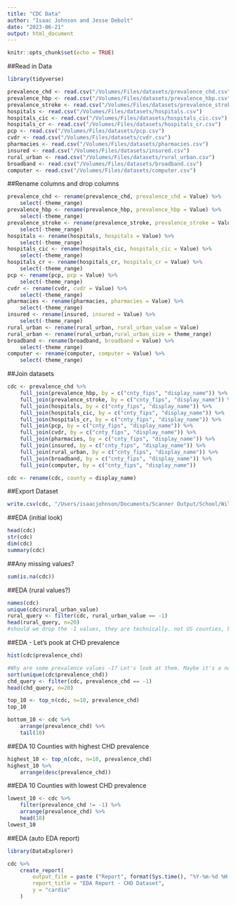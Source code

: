 ```yaml
---
title: "CDC Data"
author: "Isaac Johnson and Jesse Debolt"
date: "2023-06-21"
output: html_document
---
```


```r
knitr::opts_chunk$set(echo = TRUE)
```


##Read in Data
```r
library(tidyverse)

prevalence_chd <- read.csv("/Volumes/Files/datasets/prevalence_chd.csv")
prevalence_hbp <- read.csv("/Volumes/Files/datasets/prevalence_hbp.csv")
prevalence_stroke <- read.csv("/Volumes/Files/datasets/prevalence_stroke.csv")
hospitals <- read.csv("/Volumes/Files/datasets/hospitals.csv")
hospitals_cic <- read.csv("/Volumes/Files/datasets/hospitals_cic.csv")
hospitals_cr <- read.csv("/Volumes/Files/datasets/hospitals_cr.csv")
pcp <- read.csv("/Volumes/Files/datasets/pcp.csv")
cvdr <- read.csv("/Volumes/Files/datasets/cvdr.csv")
pharmacies <- read.csv("/Volumes/Files/datasets/pharmacies.csv")
insured <- read.csv("/Volumes/Files/datasets/insured.csv")
rural_urban <- read.csv("/Volumes/Files/datasets/rural_urban.csv")
broadband <- read.csv("/Volumes/Files/datasets/broadband.csv")
computer <- read.csv("/Volumes/Files/datasets/computer.csv")

```

##Rename columns and drop columns
```r

prevalence_chd <- rename(prevalence_chd, prevalence_chd = Value) %>%
    select(-theme_range)
prevalence_hbp <- rename(prevalence_hbp, prevalence_hbp = Value) %>%
    select(-theme_range)
prevalence_stroke <- rename(prevalence_stroke, prevalence_stroke = Value) %>%
    select(-theme_range)
hospitals <- rename(hospitals, hospitals = Value) %>%
    select(-theme_range)
hospitals_cic <- rename(hospitals_cic, hospitals_cic = Value) %>%
    select(-theme_range)
hospitals_cr <- rename(hospitals_cr, hospitals_cr = Value) %>%
    select(-theme_range)
pcp <- rename(pcp, pcp = Value) %>%
    select(-theme_range)
cvdr <- rename(cvdr, cvdr = Value) %>%
    select(-theme_range)
pharmacies <- rename(pharmacies, pharmacies = Value) %>%
    select(-theme_range)
insured <- rename(insured, insured = Value) %>%
    select(-theme_range)
rural_urban <- rename(rural_urban, rural_urban_value = Value)
rural_urban <- rename(rural_urban,rural_urban_size = theme_range)
broadband <- rename(broadband, broadband = Value) %>%
    select(-theme_range)
computer <- rename(computer, computer = Value) %>%
    select(-theme_range)

```


##Join datasets
```r

cdc <- prevalence_chd %>%
    full_join(prevalence_hbp, by = c("cnty_fips", "display_name")) %>%
    full_join(prevalence_stroke, by = c("cnty_fips", "display_name")) %>%
    full_join(hospitals, by = c("cnty_fips", "display_name")) %>%
    full_join(hospitals_cic, by = c("cnty_fips", "display_name")) %>%
    full_join(hospitals_cr, by = c("cnty_fips", "display_name")) %>%
    full_join(pcp, by = c("cnty_fips", "display_name")) %>%
    full_join(cvdr, by = c("cnty_fips", "display_name")) %>%
    full_join(pharmacies, by = c("cnty_fips", "display_name")) %>%
    full_join(insured, by = c("cnty_fips", "display_name")) %>%
    full_join(rural_urban, by = c("cnty_fips", "display_name")) %>%
    full_join(broadband, by = c("cnty_fips", "display_name")) %>%
    full_join(computer, by = c("cnty_fips", "display_name"))

cdc <- rename(cdc, county = display_name)

```

##Export Dataset
```r

write.csv(cdc, "/Users/isaacjohnson/Documents/Scanner Output/School/Willamette/Capstone/Capstone Project/cdc.csv")
```

##EDA (initial look)
```r
head(cdc)
str(cdc)
dim(cdc)
summary(cdc)
```
##Any missing values?
```r
sum(is.na(cdc))
```


##EDA (rural values?)
```r

names(cdc)
unique(cdc$rural_urban_value)
rural_query <- filter(cdc, rural_urban_value == -1)
head(rural_query, n=20)
#should we drop the -1 values, they are technically. not US counties, but territories of US etc...VERIFY
```
##EDA - Let's pook at CHD prevalence
```r
hist(cdc$prevalence_chd)

#Why are some prevalence values -1? Let's look at them. Maybe it's a non-reporting issue?
sort(unique(cdc$prevalence_chd))
chd_query <- filter(cdc, prevalence_chd == -1)
head(chd_query, n=20)

top_10 <- top_n(cdc, n=10, prevalence_chd)
top_10

bottom_10 <- cdc %>%
    arrange(prevalence_chd) %>%
    tail(10)

```

##EDA 10 Counties with highest CHD prevalence
```r

highest_10 <- top_n(cdc, n=10, prevalence_chd)
highest_10 %>%
    arrange(desc(prevalence_chd))

```
##EDA 10 Counties with lowest CHD prevalence
```r

lowest_10 <- cdc %>%
    filter(prevalence_chd != -1) %>%
    arrange(prevalence_chd) %>%
    head(10)
lowest_10

```

##EDA (auto EDA report)
```r

library(DataExplorer)

cdc %>%
    create_report(
        output_file = paste ("Report", format(Sys.time(), "%Y-%m-%d %H:%M:%S %Z"), sep=" - "),
        report_title = "EDA Report - CHD Dataset",
        y = "cardio"
    )

```




